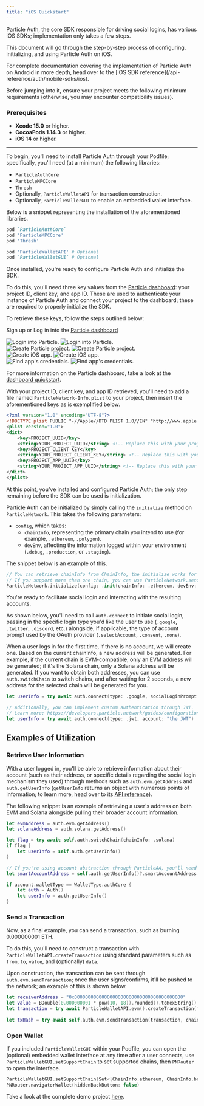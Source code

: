 ```yaml
---
title: "iOS Quickstart"
---
```


Particle Auth, the core SDK responsible for driving social logins, has various iOS SDKs; implementation only takes a few steps.

This document will go through the step-by-step process of configuring, initializing, and using Particle Auth on iOS.

<Note>
  For complete documentation covering the implementation of Particle Auth on Android in more depth, head over to the [iOS SDK reference](/api-reference/auth/mobile-sdks/ios).
</Note>

Before jumping into it, ensure your project meets the following minimum requirements (otherwise, you may encounter compatibility issues).

### Prerequisites

- **Xcode 15.0** or higher.
- **CocoaPods 1.14.3** or higher.
- **iOS 14** or higher.

***

<Steps>

<Step title="Installing Particle Auth">

To begin, you'll need to install Particle Auth through your Podfile; specifically, you'll need (at a minimum) the following libraries:
- `ParticleAuthCore`
- `ParticleMPCCore`
- `Thresh`
- Optionally, `ParticleWalletAPI` for transaction construction.
- Optionally, `ParticleWallerGUI` to enable an embedded wallet interface.

Below is a snippet representing the installation of the aforementioned libraries.

```ruby Podfile
pod `ParticleAuthCore`
pod 'ParticleMPCCore'
pod 'Thresh'

pod 'ParticleWalletAPI' # Optional
pod `ParticleWalletGUI` # Optional
```
</Step>

<Step title="Configuring Particle Auth">

Once installed, you're ready to configure Particle Auth and initialize the SDK.

To do this, you'll need three key values from the [Particle dashboard](https://dashboard.particle.network): your project ID, client key, and app ID. These are used to authenticate your instance of Particle Auth and connect your project to the dashboard; these are required to properly initialize the SDK.

To retrieve these keys, follow the steps outlined below:

<AccordionGroup>
  <Accordion title="Access the Particle Dashboard">

Sign up or Log in into the [Particle dashboard](https://dashboard.particle.network)

<div className="flex justify-center">
<img
  className="block h-64 dark:hidden"
  src="/guides/wallet-as-a-service/waas/images/login.png"
  alt="Login into Particle."
/>
<img
  className="hidden h-64 dark:block"
  src="/guides/wallet-as-a-service/waas/images/login.png"
  alt="Login into Particle."
/>
</div>
 </Accordion>
<Accordion title="Create a new project or enter an existing project">
<div className="flex justify-center">
<img
  className="block h-64 dark:hidden"
  src="/guides/wallet-as-a-service/waas/images/project.png"
  alt="Create Particle project."
/>
<img
  className="hidden h-64 dark:block"
  src="/guides/wallet-as-a-service/waas/images/project.png"
  alt="Create Particle project."
/>
</div>
</Accordion>

<Accordion title="Create a new iOS application, or skip this step if you already have one">
<div className="flex justify-center">
<img
  className="block h-64 dark:hidden"
  src="/guides/wallet-as-a-service/waas/images/ios-app.svg"
  alt="Create iOS app."
/>
<img
  className="hidden h-64 dark:block"
  src="/guides/wallet-as-a-service/waas/images/ios-app.svg"
  alt="Create iOS app."
/>
</div>
</Accordion>

<Accordion title="Retrieve the project ID, client key, and application ID">
<div className="flex justify-center">
<img
  className="block h-64 dark:hidden"
  src="/guides/wallet-as-a-service/waas/images/credentials.png"
  alt="Find app's credentials."
/>
<img
  className="hidden h-64 dark:block"
  src="/guides/wallet-as-a-service/waas/images/credentials.png"
  alt="Find app's credentials."
/>
</div>
</Accordion>
</AccordionGroup>

For more information on the Particle dashboard, take a look at the [dashboard quickstart](/guides/dashboard).

With your project ID, client key, and app ID retrieved, you'll need to add a file named `ParticleNetwork-Info.plist` to your project, then insert the aforementioned keys as is exemplified below.

```xml ParticleNetwork-Info.plist
<?xml version="1.0" encoding="UTF-8"?>
<!DOCTYPE plist PUBLIC "-//Apple//DTD PLIST 1.0//EN" "http://www.apple.com/DTDs/PropertyList-1.0.dtd">
<plist version="1.0">
<dict>
	<key>PROJECT_UUID</key>
	<string>YOUR_PROJECT_UUID</string> <!-- Replace this with your project ID -->
	<key>PROJECT_CLIENT_KEY</key>
	<string>YOUR_PROJECT_CLIENT_KEY</string> <!-- Replace this with your client key -->
	<key>PROJECT_APP_UUID</key>
	<string>YOUR_PROJECT_APP_UUID</string> <!-- Replace this with your app ID -->
</dict>
</plist>
```

</Step>


<Step title="Initialize Particle Auth">

At this point, you've installed and configured Particle Auth; the only step remaining before the SDK can be used is initialization.

Particle Auth can be initialized by simply calling the `initialize` method on `ParticleNetwork`. This takes the following parameters:
- `config`, which takes:
  - `chainInfo`, representing the primary chain you intend to use (for example, `.ethereum`, `.polygon`).
  - `devEnv`, affecting the information logged within your environment (`.debug`, `.production`, or `.staging`).

The snippet below is an example of this.

```swift
// You can retrieve chainInfo from ChainInfo, the initialize works for the first time open.
// If you support more than one chain, you can use ParticleNetwork.setChainInfo to switch.
ParticleNetwork.initialize(config: .init(chainInfo: .ethereum, devEnv: .debug))
```

</Step>

<Step title="Facilitating social login">

You're ready to facilitate social login and interacting with the resulting accounts.

As shown below, you'll need to call `auth.connect` to initiate social login, passing in the specific login type you'd like the user to use (`.google`, `.twitter`, `.discord`, etc.) alongside, if applicable, the type of account prompt used by the OAuth provider (`.selectAccount`, `.consent`, `.none`).

<Tip>When a user logs in for the first time, if there is no account, we will create one. Based on the current chainInfo, a new address will be generated. For example, if the current chain is EVM-compatible, only an EVM address will be generated; if it's the Solana chain, only a Solana address will be generated. If you want to obtain both addresses, you can use `auth.switchChain` to switch chains, and after waiting for 2 seconds, a new address for the selected chain will be generated for you.</Tip>

```swift
let userInfo = try await auth.connect(type: .google, socialLoginPrompt: .selectAccount)

// Additionally, you can implement custom authentication through JWT.
// Learn more: https://developers.particle.network/guides/configuration/auth/jwt
let userInfo = try await auth.connect(type: .jwt, account: "the JWT")
```
</Step>

</Steps>

## Examples of Utilization

### Retrieve User Information

With a user logged in, you'll be able to retrieve information about their account (such as their address, or specific details regarding the social login mechanism they used) through methods such as `auth.evm.getAddress` and `auth.getUserInfo` (`getUserInfo` returns an object with numerous points of information; to learn more, head over to its [API reference](/api-reference/auth/server/getuserinfo)).

The following snippet is an example of retrieving a user's address on both EVM and Solana alongside pulling their broader account information.

```swift
let evmAddress = auth.evm.getAddress()
let solanaAddress = auth.solana.getAddress()

let flag = try await self.auth.switchChain(chainInfo: .solana)
if flag {
    let userInfo = self.auth.getUserInfo()
}

// If you're using account abstraction through ParticleAA, you'll need to retrieve their address through the following:
let smartAccountAddress = self.auth.getUserInfo()?.smartAccountAddress

if account.walletType == WalletType.authCore {
    let auth = Auth()
    let userInfo = auth.getUserInfo()
}
```

### Send a Transaction

Now, as a final example, you can send a transaction, such as burning 0.000000001 ETH.

To do this, you'll need to construct a transaction with `ParticleWalletAPI.createTransaction` using standard parameters such as `from`, `to`, `value`, and (optionally) `data`.

Upon construction, the transaction can be sent through `auth.evm.sendTransaction`; once the user signs/confirms, it'll be pushed to the network; an example of this is shown below.

```swift
let receiverAddress = "0x0000000000000000000000000000000000000000"
let value = BDouble(0.000000001 * pow(10, 18)).rounded().toHexString()
let transaction = try await ParticleWalletAPI.evm().createTransaction(from: account.publicAddress, to: receiverAddress, value: value, data: "0x").value
              
let txHash = try await self.auth.evm.sendTransaction(transaction, chainInfo: nil)
```

### Open Wallet

If you included `ParticleWalletGUI` within your Podfile, you can open the (optional) embedded wallet interface at any time after a user connects, use `ParticleWalletGUI.setSupportChain` to set supported chains, then `PNRouter` to open the interface.

```swift
ParticleWalletGUI.setSupportChain(Set<[ChainInfo.ethereum, ChainInfo.bnbChain]>)
PNRouter.navigatorWallet(hiddenBackButton: false)
```

<Tip>Take a look at the complete demo project [here](https://github.com/Particle-Network/particle-mpc-core-ios).</Tip>